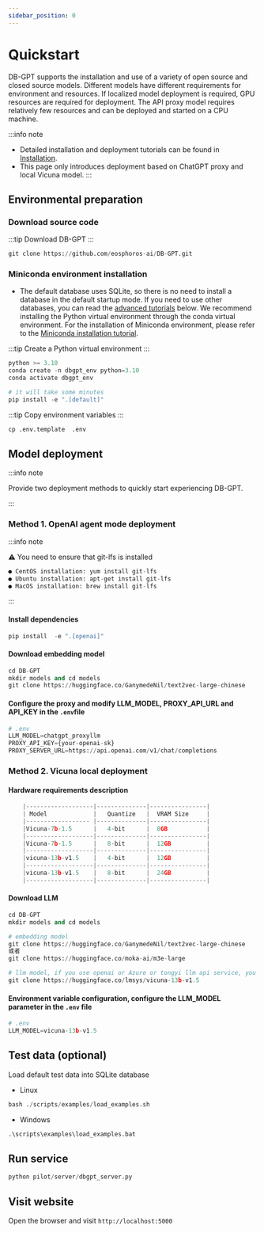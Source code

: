 ```yaml
---
sidebar_position: 0
---
```


# Quickstart
DB-GPT supports the installation and use of a variety of open source and closed source models. Different models have different requirements for environment and resources. If localized model deployment is required, GPU resources are required for deployment. The API proxy model requires relatively few resources and can be deployed and started on a CPU machine.


:::info note
- Detailed installation and deployment tutorials can be found in [Installation](/docs/installation/installation.mdx).
- This page only introduces deployment based on ChatGPT proxy and local Vicuna model.
:::

## Environmental preparation

### Download source code

:::tip
Download DB-GPT
:::



```python
git clone https://github.com/eosphoros-ai/DB-GPT.git
```

### Miniconda environment installation

- The default database uses SQLite, so there is no need to install a database in the default startup mode. If you need to use other databases, you can read the [advanced tutorials](/docs/operation_manual/advanced_tutorial) below. We recommend installing the Python virtual environment through the conda virtual environment. For the installation of Miniconda environment, please refer to the [Miniconda installation tutorial](https://docs.conda.io/projects/miniconda/en/latest/).

:::tip
Create a Python virtual environment
:::

```python
python >= 3.10
conda create -n dbgpt_env python=3.10
conda activate dbgpt_env

# it will take some minutes
pip install -e ".[default]"
```

:::tip
Copy environment variables
:::
```python
cp .env.template  .env
```

## Model deployment

:::info note

Provide two deployment methods to quickly start experiencing DB-GPT.

:::

### Method 1. OpenAI agent mode deployment
:::info note

⚠️  You need to ensure that git-lfs is installed
```python
● CentOS installation: yum install git-lfs
● Ubuntu installation: apt-get install git-lfs
● MacOS installation: brew install git-lfs
```
:::

#### Install dependencies

```python
pip install  -e ".[openai]"
```

#### Download embedding model

```python
cd DB-GPT
mkdir models and cd models
git clone https://huggingface.co/GanymedeNil/text2vec-large-chinese
```

#### Configure the proxy and modify LLM_MODEL, PROXY_API_URL and API_KEY in the `.env`file

```python
# .env
LLM_MODEL=chatgpt_proxyllm
PROXY_API_KEY={your-openai-sk}
PROXY_SERVER_URL=https://api.openai.com/v1/chat/completions
```


### Method 2. Vicuna local deployment

#### Hardware requirements description
```python
	|-------------------|--------------|----------------|
	| Model    		    |   Quantize   |  VRAM Size   	| 
    |------------------ |--------------|----------------|
    |Vicuna-7b-1.5     	|   4-bit      |  8GB         	|
    |-------------------|--------------|----------------|
    |Vicuna-7b-1.5 		|   8-bit	   |  12GB        	|
    |-------------------|--------------|----------------|
    |vicuna-13b-v1.5   	|   4-bit      |  12GB        	|
    |-------------------|--------------|----------------|
    |vicuna-13b-v1.5    |   8-bit      |  24GB          |
    |-------------------|--------------|----------------|

```

#### Download LLM

```python
cd DB-GPT
mkdir models and cd models

# embedding model
git clone https://huggingface.co/GanymedeNil/text2vec-large-chinese
或者
git clone https://huggingface.co/moka-ai/m3e-large

# llm model, if you use openai or Azure or tongyi llm api service, you don't need to download llm model
git clone https://huggingface.co/lmsys/vicuna-13b-v1.5

```
#### Environment variable configuration, configure the LLM_MODEL parameter in the `.env` file
```python
# .env
LLM_MODEL=vicuna-13b-v1.5
```


## Test data (optional)
Load default test data into SQLite database
- Linux

```python
bash ./scripts/examples/load_examples.sh

```
- Windows

```python
.\scripts\examples\load_examples.bat
```

## Run service

```python
python pilot/server/dbgpt_server.py

```


## Visit website
Open the browser and visit `http://localhost:5000`








